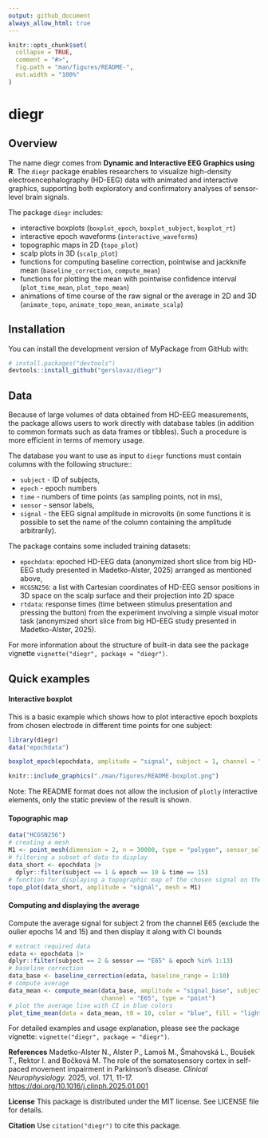 ```yaml
---
output: github_document
always_allow_html: true
---
```


<!-- README.md is generated from README.Rmd. Please edit that file -->

```r
knitr::opts_chunk$set(
  collapse = TRUE,
  comment = "#>",
  fig.path = "man/figures/README-",
  out.width = "100%"
)
```

# diegr

<!-- badges: start -->

<!-- badges: end -->

## Overview

The name diegr comes from **Dynamic and Interactive EEG Graphics using R**. The `diegr` package enables researchers to visualize high-density electroencephalography (HD-EEG) data with animated and interactive graphics, supporting both exploratory and confirmatory analyses of sensor-level brain signals.

The package `diegr` includes:

-   interactive boxplots (`boxplot_epoch`, `boxplot_subject`, `boxplot_rt`)
-   interactive epoch waveforms (`interactive_waveforms`)
-   topographic maps in 2D (`topo_plot`)
-   scalp plots in 3D (`scalp_plot`)
-   functions for computing baseline correction, pointwise and jackknife mean (`baseline_correction`, `compute_mean`)
-   functions for plotting the mean with pointwise confidence interval (`plot_time_mean`, `plot_topo_mean`)
-   animations of time course of the raw signal or the average in 2D and 3D (`animate_topo`, `animate_topo_mean`, `animate_scalp`)

## Installation
You can install the development version of MyPackage from GitHub with:
``` r
# install.packages("devtools")
devtools::install_github("gerslovaz/diegr") 
```

## Data

Because of large volumes of data obtained from HD-EEG measurements, the package allows users to work directly with database tables (in addition to common formats such as data frames or tibbles). Such a procedure is more efficient in terms of memory usage.

The database you want to use as input to `diegr` functions must contain columns with the following structure::

-   `subject` - ID of subjects,
-   `epoch` - epoch numbers
-   `time` - numbers of time points (as sampling points, not in ms),
-   `sensor` - sensor labels,
-   `signal` - the EEG signal amplitude in microvolts (in some functions it is possible to set the name of the column containing the amplitude arbitrarily).

The package contains some included training datasets:

-   `epochdata`: epoched HD-EEG data (anonymized short slice from big HD-EEG study presented in Madetko-Alster, 2025) arranged as mentioned above,
-   `HCGSN256`: a list with Cartesian coordinates of HD-EEG sensor positions in 3D space on the scalp surface and their projection into 2D space
-   `rtdata`: response times (time between stimulus presentation and pressing the button) from the experiment involving a simple visual motor task (anonymized short slice from big HD-EEG study presented in Madetko-Alster, 2025).

For more information about the structure of built-in data see the package vignette `vignette("diegr", package = "diegr")`.

## Quick examples

#### Interactive boxplot

This is a basic example which shows how to plot interactive epoch boxplots from chosen electrode in different time points for one subject:

```r
library(diegr)
data("epochdata")
```

```r
boxplot_epoch(epochdata, amplitude = "signal", subject = 1, channel = "E65", time_lim = c(10:20))
```

```r
knitr::include_graphics("./man/figures/README-boxplot.png")
```

Note: The README format does not allow the inclusion of `plotly` interactive elements, only the static preview of the result is shown.

#### Topographic map

```r
data("HCGSN256")
# creating a mesh
M1 <- point_mesh(dimension = 2, n = 30000, type = "polygon", sensor_select = unique(epochdata$sensor))
# filtering a subset of data to display 
data_short <- epochdata |>
  dplyr::filter(subject == 1 & epoch == 10 & time == 15) 
# function for displaying a topographic map of the chosen signal on the created mesh M1
topo_plot(data_short, amplitude = "signal", mesh = M1)
```

#### Computing and displaying the average

Compute the average signal for subject 2 from the channel E65 (exclude the oulier epochs 14 and 15) and then display it along with CI bounds

```r
# extract required data
edata <- epochdata |>
dplyr::filter(subject == 2 & sensor == "E65" & epoch %in% 1:13)
# baseline correction
data_base <- baseline_correction(edata, baseline_range = 1:10)
# compute average
data_mean <- compute_mean(data_base, amplitude = "signal_base", subject = 2,
                          channel = "E65", type = "point")
# plot the average line with CI in blue colors
plot_time_mean(data = data_mean, t0 = 10, color = "blue", fill = "lightblue")
```


For detailed examples and usage explanation, please see the package vignette: `vignette("diegr", package = "diegr")`.

**References**
Madetko-Alster N., Alster P., Lamoš M., Šmahovská L., Boušek T., Rektor I. and Bočková M. The role of the somatosensory cortex in self-paced movement impairment in Parkinson’s disease. *Clinical Neurophysiology.* 2025, vol. 171, 11-17. <https://doi.org/10.1016/j.clinph.2025.01.001>

**License** 
This package is distributed under the MIT license. See LICENSE file for details.

**Citation**
Use `citation("diegr")` to cite this package.



<!-- You'll still need to render `README.Rmd` regularly, to keep `README.md` up-to-date. `devtools::build_readme()` is handy for this. -->

<!-- You can also embed plots, for example: -->

<!-- ```{r pressure, echo = FALSE} -->

<!-- plot(pressure) -->

<!-- ``` -->

<!-- In that case, don't forget to commit and push the resulting figure files, so they display on GitHub and CRAN. -->
